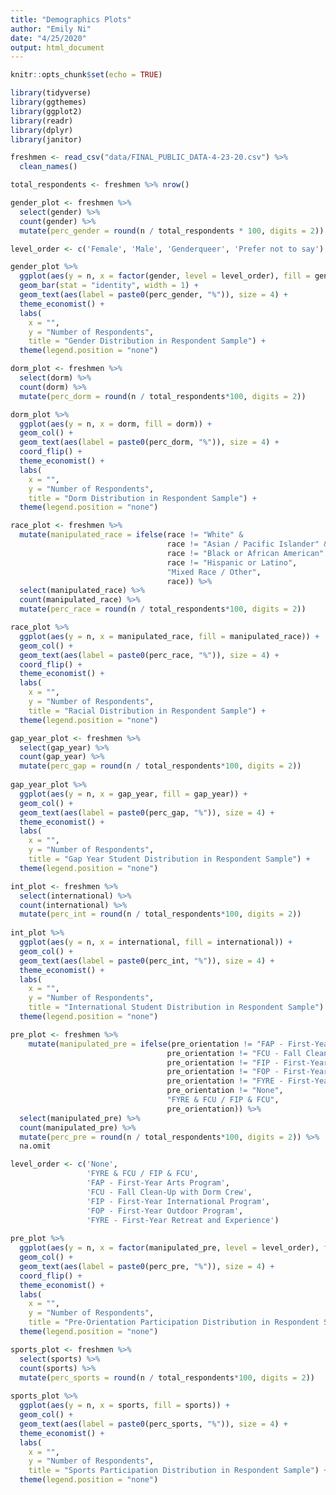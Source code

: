 ```yaml
---
title: "Demographics Plots"
author: "Emily Ni"
date: "4/25/2020"
output: html_document
---
```


```r
knitr::opts_chunk$set(echo = TRUE)

library(tidyverse)
library(ggthemes)
library(ggplot2)
library(readr)
library(dplyr)
library(janitor)
```

```r
freshmen <- read_csv("data/FINAL_PUBLIC_DATA-4-23-20.csv") %>%
  clean_names()

total_respondents <- freshmen %>% nrow()
```

```r

gender_plot <- freshmen %>%
  select(gender) %>%
  count(gender) %>%
  mutate(perc_gender = round(n / total_respondents * 100, digits = 2))

level_order <- c('Female', 'Male', 'Genderqueer', 'Prefer not to say')

gender_plot %>%
  ggplot(aes(y = n, x = factor(gender, level = level_order), fill = gender)) +
  geom_bar(stat = "identity", width = 1) + 
  geom_text(aes(label = paste0(perc_gender, "%")), size = 4) + 
  theme_economist() +
  labs(
    x = "",
    y = "Number of Respondents",
    title = "Gender Distribution in Respondent Sample") + 
  theme(legend.position = "none")

```


```r

dorm_plot <- freshmen %>%
  select(dorm) %>%
  count(dorm) %>%
  mutate(perc_dorm = round(n / total_respondents*100, digits = 2))

dorm_plot %>%
  ggplot(aes(y = n, x = dorm, fill = dorm)) +
  geom_col() + 
  geom_text(aes(label = paste0(perc_dorm, "%")), size = 4) +
  coord_flip() + 
  theme_economist() +
  labs(
    x = "",
    y = "Number of Respondents",
    title = "Dorm Distribution in Respondent Sample") + 
  theme(legend.position = "none")
```

```r

race_plot <- freshmen %>% 
  mutate(manipulated_race = ifelse(race != "White" & 
                                   race != "Asian / Pacific Islander" & 
                                   race != "Black or African American" & 
                                   race != "Hispanic or Latino", 
                                   "Mixed Race / Other", 
                                   race)) %>% 
  select(manipulated_race) %>% 
  count(manipulated_race) %>% 
  mutate(perc_race = round(n / total_respondents*100, digits = 2))

race_plot %>%
  ggplot(aes(y = n, x = manipulated_race, fill = manipulated_race)) +
  geom_col() + 
  geom_text(aes(label = paste0(perc_race, "%")), size = 4) +
  coord_flip() + 
  theme_economist() +
  labs(
    x = "",
    y = "Number of Respondents",
    title = "Racial Distribution in Respondent Sample") + 
  theme(legend.position = "none")
```

```r

gap_year_plot <- freshmen %>% 
  select(gap_year) %>% 
  count(gap_year) %>% 
  mutate(perc_gap = round(n / total_respondents*100, digits = 2))
  
gap_year_plot %>%
  ggplot(aes(y = n, x = gap_year, fill = gap_year)) +
  geom_col() + 
  geom_text(aes(label = paste0(perc_gap, "%")), size = 4) +
  theme_economist() +
  labs(
    x = "",
    y = "Number of Respondents",
    title = "Gap Year Student Distribution in Respondent Sample") + 
  theme(legend.position = "none")

```

```r

int_plot <- freshmen %>% 
  select(international) %>% 
  count(international) %>% 
  mutate(perc_int = round(n / total_respondents*100, digits = 2))
  
int_plot %>%
  ggplot(aes(y = n, x = international, fill = international)) +
  geom_col() + 
  geom_text(aes(label = paste0(perc_int, "%")), size = 4) +
  theme_economist() +
  labs(
    x = "",
    y = "Number of Respondents",
    title = "International Student Distribution in Respondent Sample") + 
  theme(legend.position = "none")
```

```r

pre_plot <- freshmen %>% 
    mutate(manipulated_pre = ifelse(pre_orientation != "FAP - First-Year Arts Program" & 
                                   pre_orientation != "FCU - Fall Clean-Up with Dorm Crew" & 
                                   pre_orientation != "FIP - First-Year International Program" & 
                                   pre_orientation != "FOP - First-Year Outdoor Program" &
                                   pre_orientation != "FYRE - First-Year Retreat and Experience" &
                                   pre_orientation != "None",
                                   "FYRE & FCU / FIP & FCU", 
                                   pre_orientation)) %>% 
  select(manipulated_pre) %>% 
  count(manipulated_pre) %>% 
  mutate(perc_pre = round(n / total_respondents*100, digits = 2)) %>% 
  na.omit

level_order <- c('None',
                 'FYRE & FCU / FIP & FCU',
                 'FAP - First-Year Arts Program', 
                 'FCU - Fall Clean-Up with Dorm Crew', 
                 'FIP - First-Year International Program', 
                 'FOP - First-Year Outdoor Program',
                 'FYRE - First-Year Retreat and Experience')
  
pre_plot %>%
  ggplot(aes(y = n, x = factor(manipulated_pre, level = level_order), fill = manipulated_pre)) +
  geom_col() + 
  geom_text(aes(label = paste0(perc_pre, "%")), size = 4) +
  coord_flip() +
  theme_economist() +
  labs(
    x = "",
    y = "Number of Respondents",
    title = "Pre-Orientation Participation Distribution in Respondent Sample") +
  theme(legend.position = "none")
```

```r

sports_plot <- freshmen %>% 
  select(sports) %>% 
  count(sports) %>% 
  mutate(perc_sports = round(n / total_respondents*100, digits = 2))
  
sports_plot %>%
  ggplot(aes(y = n, x = sports, fill = sports)) +
  geom_col() + 
  geom_text(aes(label = paste0(perc_sports, "%")), size = 4) +
  theme_economist() +
  labs(
    x = "",
    y = "Number of Respondents",
    title = "Sports Participation Distribution in Respondent Sample") +
  theme(legend.position = "none")
```

